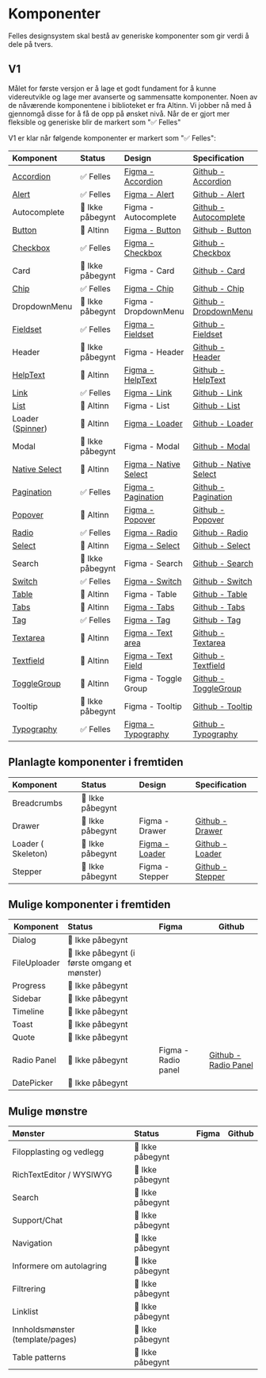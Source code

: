 
<Meta title='Oversikt' />

# Komponenter

Felles designsystem skal bestå av generiske komponenter som gir verdi å dele på tvers.

## V1

Målet for første versjon er å lage et godt fundament for å kunne videreutvikle og lage mer avanserte og sammensatte komponenter.
Noen av de nåværende komponentene i biblioteket er fra Altinn. Vi jobber nå med å gjennomgå disse for å få de opp på ønsket nivå. Når de er gjort mer fleksible og generiske blir de markert som "✅ Felles"

V1 er klar når følgende komponenter er markert som "✅ Felles":

| Komponent                                           | Status           | Design                                                                                                                                                        | Specification                                                               |
| :-------------------------------------------------- | :--------------- | :------------------------------------------------------------------------------------------------------------------------------------------------------------ | :-------------------------------------------------------------------------- |
| [Accordion](/docs/felles-accordion--docs)           | ✅ Felles        | [Figma - Accordion](https://www.figma.com/file/vpM9dqqQPHqU6ogfKp5tlr/Felles-komponenter?node-id=13134%3A99489&t=q8n4mcOmllKbfppi-1)                          | [Github - Accordion](https://github.com/digdir/designsystem/issues/75)      |
| [Alert](/docs/felles-alert--docs)                   | ✅ Felles        | [Figma - Alert](https://www.figma.com/file/vpM9dqqQPHqU6ogfKp5tlr/Felles-komponenter?node-id=6801%3A29775&t=q8n4mcOmllKbfppi-1)                               | [Github - Alert](https://github.com/digdir/designsystem/issues/78)          |
| Autocomplete                                        | 🚸 Ikke påbegynt | Figma - Autocomplete                                                                                                                                          | [Github - Autocomplete](https://github.com/digdir/designsystem/issues/525)  |
| [Button](/docs/altinn-button--docs)                 | 🔵 Altinn        | [Figma - Button](https://www.figma.com/file/vpM9dqqQPHqU6ogfKp5tlr/Felles-komponenter?type=design&node-id=16157%3A48501&mode=design&t=qezsXvNE3xBWJlKj-1)     | [Github - Button](https://github.com/digdir/designsystem/issues/315)        |
| [Checkbox](/docs/felles-checkbox--docs)             | ✅ Felles        | [Figma - Checkbox](https://www.figma.com/file/vpM9dqqQPHqU6ogfKp5tlr/Felles-komponenter?node-id=6632%3A21157&t=q8n4mcOmllKbfppi-1)                            | [Github - Checkbox](https://github.com/digdir/designsystem/issues/316)      |
| Card                                                | 🚸 Ikke påbegynt | Figma - Card                                                                                                                                                  | [Github - Card](https://github.com/digdir/designsystem/issues/317)          |
| [Chip](/docs/felles-chip--docs)                     | ✅ Felles        | [Figma - Chip](https://www.figma.com/file/vpM9dqqQPHqU6ogfKp5tlr/Felles-komponenter?node-id=7882%3A46679&t=q8n4mcOmllKbfppi-1)                                | [Github - Chip](https://github.com/digdir/designsystem/issues/49)           |
| DropdownMenu                                        | 🚸 Ikke påbegynt | Figma - DropdownMenu                                                                                                                                          | [Github - DropdownMenu](https://github.com/digdir/designsystem/issues/219)  |
| [Fieldset](/docs/felles-fieldset--docs)             | ✅ Felles        | [Figma - Fieldset](https://www.figma.com/file/vpM9dqqQPHqU6ogfKp5tlr/Felles-komponenter?type=design&node-id=16120%3A49532&mode=design&t=qezsXvNE3xBWJlKj-1)   | [Github - Fieldset](https://github.com/digdir/designsystem/issues/318)      |
| Header                                              | 🚸 Ikke påbegynt | Figma - Header                                                                                                                                                | [Github - Header](https://github.com/digdir/designsystem/issues/216)        |
| [HelpText](/docs/altinn-helptext--docs)             | 🔵 Altinn        | [Figma - HelpText](https://www.figma.com/file/vpM9dqqQPHqU6ogfKp5tlr/Felles-komponenter?node-id=10351%3A59384&t=7Q2N4sUdQGhFZrPh-1)                           | [Github - HelpText](https://github.com/digdir/designsystem/issues/29)       |
| [Link](/docs/felles-link--docs)                     | ✅ Felles        | [Figma - Link](https://www.figma.com/file/vpM9dqqQPHqU6ogfKp5tlr/Felles-komponenter?type=design&node-id=12585%3A103505&mode=design&t=qezsXvNE3xBWJlKj-1)      | [Github - Link](https://github.com/digdir/designsystem/issues/62)           |
| [List](/docs/altinn-list--docs)                     | 🔵 Altinn        | Figma - List                                                                                                                                                  | [Github - List](https://github.com/digdir/designsystem/issues/80)           |
| Loader ([Spinner](/docs/altinn-spinner--docs))      | 🔵 Altinn        | [Figma - Loader](https://www.figma.com/file/vpM9dqqQPHqU6ogfKp5tlr/Felles-komponenter?node-id=9104%3A49626&t=7Q2N4sUdQGhFZrPh-1)                              | [Github - Loader](https://github.com/digdir/designsystem/issues/81)         |
| Modal                                               | 🚸 Ikke påbegynt | Figma - Modal                                                                                                                                                 | [Github - Modal](https://github.com/digdir/designsystem/issues/82)          |
| [Native Select](/docs/altinn-nativeselect--docs)    | 🔵 Altinn        | [Figma - Native Select](https://www.figma.com/file/vpM9dqqQPHqU6ogfKp5tlr/Felles-komponenter?node-id=7538%3A45657&t=7Q2N4sUdQGhFZrPh-1)                       | [Github - Native Select](https://github.com/digdir/designsystem/issues/482) |
| [Pagination](/docs/felles-pagination--docs)         | ✅ Felles        | [Figma - Pagination](https://www.figma.com/file/vpM9dqqQPHqU6ogfKp5tlr/Felles-komponenter?type=design&node-id=16577%3A54916&mode=design&t=qezsXvNE3xBWJlKj-1) | [Github - Pagination](https://github.com/digdir/designsystem/issues/83)     |
| [Popover](/docs/altinn-popover--docs)               | 🔵 Altinn        | [Figma - Popover](https://www.figma.com/file/vpM9dqqQPHqU6ogfKp5tlr/Felles-komponenter?type=design&node-id=10702%3A68901&t=Rlfq5UyNZBL69dFr-1)                | [Github - Popover](https://github.com/digdir/designsystem/issues/60)        |
| [Radio](/docs/felles-radio--docs)                   | ✅ Felles        | [Figma - Radio](https://www.figma.com/file/vpM9dqqQPHqU6ogfKp5tlr/Felles-komponenter?type=design&node-id=16241%3A53787&mode=design&t=qezsXvNE3xBWJlKj-1)      | [Github - Radio](https://github.com/digdir/designsystem/issues/86)          |
| [Select](/docs/altinn-select-flervalgsmeny--docs)   | 🔵 Altinn        | [Figma - Select](https://www.figma.com/file/vpM9dqqQPHqU6ogfKp5tlr/Felles-komponenter?node-id=7538%3A45657&t=7Q2N4sUdQGhFZrPh-1)                              | [Github - Select](https://github.com/digdir/designsystem/issues/320)        |
| Search                                              | 🚸 Ikke påbegynt | Figma - Search                                                                                                                                                | [Github - Search](https://github.com/digdir/designsystem/issues/88)         |
| [Switch](/docs/felles-switch--docs)                 | ✅ Felles        | [Figma - Switch](https://www.figma.com/file/vpM9dqqQPHqU6ogfKp5tlr/Felles-komponenter?type=design&node-id=17755-6024&mode=design&t=ztPUyfbDSQjlpEzv-0)        | [Github - Switch](https://github.com/digdir/designsystem/issues/89)         |
| [Table](/docs/altinn-table--docs)                   | 🔵 Altinn        | Figma - Table                                                                                                                                                 | [Github - Table](https://github.com/digdir/designsystem/issues/90)          |
| [Tabs](/docs/altinn-tabs--docs)                     | 🔵 Altinn        | [Figma - Tabs](https://www.figma.com/file/vpM9dqqQPHqU6ogfKp5tlr/Felles-komponenter?type=design&node-id=9551%3A54208&t=Rlfq5UyNZBL69dFr-1)                    | [Github - Tabs](https://github.com/digdir/designsystem/issues/91)           |
| [Tag](/docs/felles-tag--docs)                       | ✅ Felles        | [Figma - Tag](https://www.figma.com/file/vpM9dqqQPHqU6ogfKp5tlr/Felles-komponenter?node-id=10185%3A59053&t=7Q2N4sUdQGhFZrPh-1)                                | [Github - Tag](https://github.com/digdir/designsystem/issues/322)           |
| [Textarea](/docs/altinn-textarea--docs)             | 🔵 Altinn        | [Figma - Text area](https://www.figma.com/file/vpM9dqqQPHqU6ogfKp5tlr/Felles-komponenter?node-id=6632%3A21873&t=7Q2N4sUdQGhFZrPh-1)                           | [Github - Textarea](https://github.com/digdir/designsystem/issues/323)      |
| [Textfield](/docs/altinn-textfield--docs)           | 🔵 Altinn        | [Figma - Text Field](https://www.figma.com/file/vpM9dqqQPHqU6ogfKp5tlr/Felles-komponenter?node-id=6632%3A22228&t=7Q2N4sUdQGhFZrPh-1)                          | [Github - Textfield](https://github.com/digdir/designsystem/issues/92)      |
| [ToggleGroup](/docs/altinn-togglebuttongroup--docs) | 🔵 Altinn        | Figma - Toggle Group                                                                                                                                          | [Github - ToggleGroup](https://github.com/digdir/designsystem/issues/304)   |
| Tooltip                                             | 🚸 Ikke påbegynt | Figma - Tooltip                                                                                                                                               | [Github - Tooltip](https://github.com/digdir/designsystem/issues/93)        |
| [Typography](/docs/felles-typography--docs)         | ✅ Felles        | [Figma - Typography](https://www.figma.com/file/vpM9dqqQPHqU6ogfKp5tlr/Felles-komponenter?node-id=9219%3A49405&t=7Q2N4sUdQGhFZrPh-1)                          | [Github - Typography](https://github.com/digdir/designsystem/issues/324)    |

## Planlagte komponenter i fremtiden

| Komponent          | Status           | Design                                                                                                                           | Specification                                                         |
| :----------------- | :--------------- | :------------------------------------------------------------------------------------------------------------------------------- | :-------------------------------------------------------------------- |
| Breadcrumbs        | 🚸 Ikke påbegynt |                                                                                                                                  |                                                                       |
| Drawer             | 🚸 Ikke påbegynt | Figma - Drawer                                                                                                                   | [Github - Drawer](https://github.com/digdir/designsystem/issues/221)  |
| Loader ( Skeleton) | 🚸 Ikke påbegynt | [Figma - Loader](https://www.figma.com/file/vpM9dqqQPHqU6ogfKp5tlr/Felles-komponenter?node-id=9104%3A49626&t=7Q2N4sUdQGhFZrPh-1) | [Github - Loader](https://github.com/digdir/designsystem/issues/81)   |
| Stepper            | 🚸 Ikke påbegynt | Figma - Stepper                                                                                                                  | [Github - Stepper](https://github.com/digdir/designsystem/issues/321) |

## Mulige komponenter i fremtiden

| Komponent    | Status                                        | Figma               | Github                                                                    |
| ------------ | :-------------------------------------------- | :------------------ | ------------------------------------------------------------------------- |
| Dialog       | 🚸 Ikke påbegynt                              |                     |                                                                           |
| FileUploader | 🚸 Ikke påbegynt (i første omgang et mønster) |                     |                                                                           |
| Progress     | 🚸 Ikke påbegynt                              |                     |                                                                           |
| Sidebar      | 🚸 Ikke påbegynt                              |                     |                                                                           |
| Timeline     | 🚸 Ikke påbegynt                              |                     |                                                                           |
| Toast        | 🚸 Ikke påbegynt                              |                     |                                                                           |
| Quote        | 🚸 Ikke påbegynt                              |                     |                                                                           |
| Radio Panel  | 🚸 Ikke påbegynt                              | Figma - Radio panel | [Github - Radio Panel](https://github.com/digdir/designsystem/issues/526) |
| DatePicker   | 🚸 Ikke påbegynt                              |                     |                                                                           |

## Mulige mønstre

| Mønster                          | Status           | Figma | Github |
| :------------------------------- | :--------------- | :---- | ------ |
| Filopplasting og vedlegg         | 🚸 Ikke påbegynt |       |        |
| RichTextEditor / WYSIWYG         | 🚸 Ikke påbegynt |       |        |
| Search                           | 🚸 Ikke påbegynt |       |        |
| Support/Chat                     | 🚸 Ikke påbegynt |       |        |
| Navigation                       | 🚸 Ikke påbegynt |       |        |
| Informere om autolagring         | 🚸 Ikke påbegynt |       |        |
| Filtrering                       | 🚸 Ikke påbegynt |       |        |
| Linklist                         | 🚸 Ikke påbegynt |       |        |
| Innholdsmønster (template/pages) | 🚸 Ikke påbegynt |       |        |
| Table patterns                   | 🚸 Ikke påbegynt |       |        |
